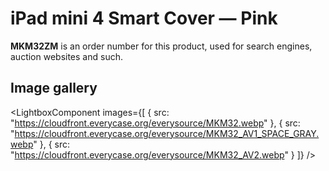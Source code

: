 
# iPad mini 4 Smart Cover — Pink

<Callout type='info' emoji='👉🏻'>**MKM32ZM** is an order number for this product, used for search engines, auction websites and such.</Callout>

## Image gallery

<LightboxComponent
    images={[
      {
        src: "https://cloudfront.everycase.org/everysource/MKM32.webp"
      },
      {
        src: "https://cloudfront.everycase.org/everysource/MKM32_AV1_SPACE_GRAY.webp"
      },
      {
        src: "https://cloudfront.everycase.org/everysource/MKM32_AV2.webp"
      }
    ]}
  />
